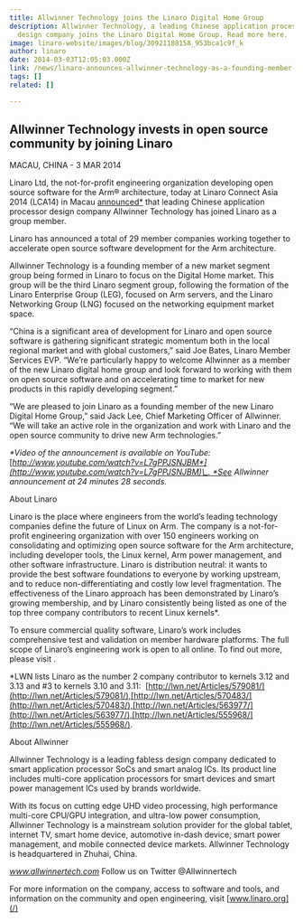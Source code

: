 ```yaml
---
title: Allwinner Technology joins the Linaro Digital Home Group
description: Allwinner Technology, a leading Chinese application processor
  design company joins the Linaro Digital Home Group. Read more here.
image: linaro-website/images/blog/30921188158_953bca1c9f_k
author: linaro
date: 2014-03-03T12:05:03.000Z
link: /news/linaro-announces-allwinner-technology-as-a-founding-member-of-the-new-linaro-digital-home-group/
tags: []
related: []

---
```


## Allwinner Technology invests in open source community by joining Linaro

MACAU, CHINA - 3 MAR 2014

Linaro Ltd, the not-for-profit engineering organization developing open source software for the Arm® architecture, today at Linaro Connect Asia 2014 (LCA14) in Macau [announced\*](http://www.youtube.com/watch?v=L7gPPJSNJBM) that leading Chinese application processor design company Allwinner Technology has joined Linaro as a group member.

Linaro has announced a total of 29 member companies working together to accelerate open source software development for the Arm architecture.

Allwinner Technology is a founding member of a new market segment group being formed in Linaro to focus on the Digital Home market. This group will be the third Linaro segment group, following the formation of the Linaro Enterprise Group (LEG), focused on Arm servers, and the Linaro Networking Group (LNG) focused on the networking equipment market space.

“China is a significant area of development for Linaro and open source software is gathering significant strategic momentum both in the local regional market and with global customers,” said Joe Bates, Linaro Member Services EVP. “We’re particularly happy to welcome Allwinner as a member of the new Linaro digital home group and look forward to working with them on open source software and on accelerating time to market for new products in this rapidly developing segment.”

“We are pleased to join Linaro as a founding member of the new Linaro Digital Home Group,” said Jack Lee, Chief Marketing Officer of Allwinner. “We will take an active role in the organization and work with Linaro and the open source community to drive new Arm technologies.”

*\*Video of the announcement is available on YouTube:* [*http://www.youtube.com/watch?v=L7gPPJSNJBM*](http://www.youtube.com/watch?v=L7gPPJSNJBM)\_. *See Allwinner announcement at 24 minutes 28 seconds.*

About Linaro

Linaro is the place where engineers from the world’s leading technology companies define the future of Linux on Arm. The company is a not-for-profit engineering organization with over 150 engineers working on consolidating and optimizing open source software for the Arm architecture, including developer tools, the Linux kernel, Arm power management, and other software infrastructure. Linaro is distribution neutral: it wants to provide the best software foundations to everyone by working upstream, and to reduce non-differentiating and costly low level fragmentation. The effectiveness of the Linaro approach has been demonstrated by Linaro’s growing membership, and by Linaro consistently being listed as one of the top three company contributors to recent Linux kernels\*.

To ensure commercial quality software, Linaro’s work includes comprehensive test and validation on member hardware platforms. The full scope of Linaro’s engineering work is open to all online. To find out more, please visit [](/).

\*LWN lists Linaro as the number 2 company contributor to kernels 3.12 and 3.13 and #3 to kernels 3.10 and 3.11:  [http://lwn.net/Articles/579081/](http://lwn.net/Articles/579081/),[http://lwn.net/Articles/570483/](http://lwn.net/Articles/570483/),[http://lwn.net/Articles/563977/](http://lwn.net/Articles/563977/),[http://lwn.net/Articles/555968/](http://lwn.net/Articles/555968/).

About Allwinner

Allwinner Technology is a leading fabless design company dedicated to smart application processor SoCs and smart analog ICs. Its product line includes multi-core application processors for smart devices and smart power management ICs used by brands worldwide.

With its focus on cutting edge UHD video processing, high performance multi-core CPU/GPU integration, and ultra-low power consumption, Allwinner Technology is a mainstream solution provider for the global tablet, internet TV, smart home device, automotive in-dash device, smart power management, and mobile connected device markets. Allwinner Technology is headquartered in Zhuhai, China.

*www.allwinnertech.com*
Follow us on Twitter @Allwinnertech

For more information on the company, access to software and tools, and information on the community and open engineering, visit [www.linaro.org](/)
